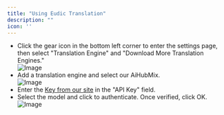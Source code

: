 ```yaml
---
title: "Using Eudic Translation"
description: ""
icon: ''
---
```


- Click the gear icon in the bottom left corner to enter the settings page, then select "Translation Engine" and "Download More Translation Engines."  
![Image](/media/en/oulu1.png)  
- Add a translation engine and select our AiHubMix.  
![Image](/media/en/oulu2.png)  
- Enter the [Key from our site](https://aihubmix.com/token) in the "API Key" field.  
- Select the model and click to authenticate. Once verified, click OK.  
![Image](/media/en/oulu3.png)
